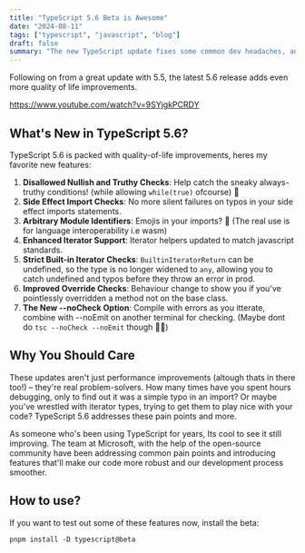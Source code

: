 ```yaml
---
title: "TypeScript 5.6 Beta is Awesome"
date: "2024-08-11"
tags: ["typescript", "javascript", "blog"]
draft: false
summary: "The new TypeScript update fixes some common dev headaches, and adds emojis?"
---
```


Following on from a great update with 5.5, the latest 5.6 release adds even more quality of life improvements.

https://www.youtube.com/watch?v=9SYjgkPCRDY

## What's New in TypeScript 5.6?

TypeScript 5.6 is packed with quality-of-life improvements, heres my favorite new features:

1. **Disallowed Nullish and Truthy Checks**: Help catch the sneaky always-truthy conditions! (while allowing `while(true)` ofcourse) 👋
2. **Side Effect Import Checks**: No more silent failures on typos in your side effect imports statements.
3. **Arbitrary Module Identifiers**: Emojis in your imports? 🤔 (The real use is for language interoperability i.e wasm)
4. **Enhanced Iterator Support**: Iterator helpers updated to match javascript standards.
5. **Strict Built-in Iterator Checks**: `BuiltinIteratorReturn` can be undefined, so the type is no longer widened to `any`, allowing you to catch undefined and typos before they throw an error in prod.
6. **Improved Override Checks**: Behaviour change to show you if you've pointlessly overridden a method not on the base class.
7. **The New --noCheck Option**: Compile with errors as you itterate, combine with --noEmit on another terminal for checking. (Maybe dont do `tsc --noCheck --noEmit` though 🤷‍♂️)

## Why You Should Care

These updates aren't just performance improvements (altough thats in there too!) – they're real problem-solvers. How many times have you spent hours debugging, only to find out it was a simple typo in an import? Or maybe you've wrestled with iterator types, trying to get them to play nice with your code? TypeScript 5.6 addresses these pain points and more.

As someone who's been using TypeScript for years, Its cool to see it still improving. The team at Microsoft, with the help of the open-source community have been addressing common pain points and introducing features that'll make our code more robust and our development process smoother.

## How to use?

If you want to test out some of these features now, install the beta:

```shell
pnpm install -D typescript@beta
```
